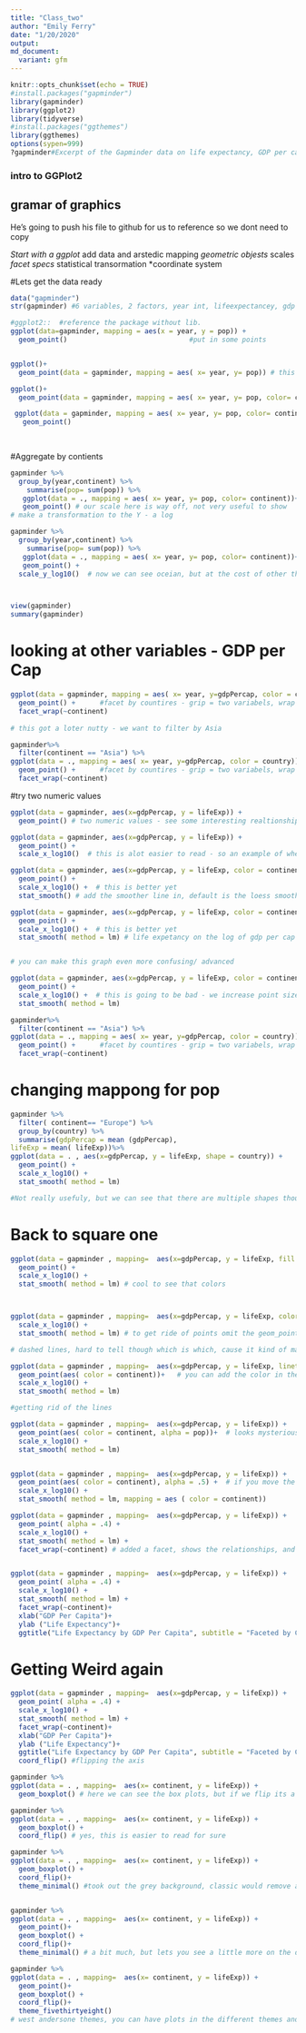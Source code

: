 ```yaml
---
title: "Class_two"
author: "Emily Ferry"
date: "1/20/2020"
output: 
md_document:
  variant: gfm
---
```


```r
knitr::opts_chunk$set(echo = TRUE)
#install.packages("gapminder")
library(gapminder)
library(ggplot2)
library(tidyverse)
#install.packages("ggthemes")
library(ggthemes)
options(sypen=999)
?gapminder#Excerpt of the Gapminder data on life expectancy, GDP per capita, and population by country.


```
### intro to GGPlot2

## gramar of graphics 
 
He's going to push his file to github for us to reference so we dont need to copy 

*Start with a ggplot 
*add data and arstedic mapping 
*geometric objests
*scales 
*facet specs
*statistical transormation 
*coordinate system 


#Lets get the data ready 

```r

data("gapminder")
str(gapminder) #6 variables, 2 factors, year int, lifeexpectancey, gdp per cap, etc. 

```


```r
#ggplot2::  #reference the package without lib. 
ggplot(data=gapminder, mapping = aes(x = year, y = pop)) +
  geom_point()                              #put in some points 


ggplot()+
  geom_point(data = gapminder, mapping = aes( x= year, y= pop)) # this is useful for layering two datasets, you can do with smaller subsets of the data for layers 

ggplot()+
  geom_point(data = gapminder, mapping = aes( x= year, y= pop, color= continent))

 ggplot(data = gapminder, mapping = aes( x= year, y= pop, color= continent))+
   geom_point()
 
 


```


#Aggregate by contients 
```r

gapminder %>%
  group_by(year,continent) %>% 
    summarise(pop= sum(pop)) %>% 
   ggplot(data = ., mapping = aes( x= year, y= pop, color= continent))+
   geom_point() # our scale here is way off, not very useful to show 
# make a transformation to the Y - a log 

gapminder %>%
  group_by(year,continent) %>% 
    summarise(pop= sum(pop)) %>% 
   ggplot(data = ., mapping = aes( x= year, y= pop, color= continent))+
   geom_point() +
  scale_y_log10()  # now we can see oceian, but at the cost of other things 



view(gapminder)
summary(gapminder)

```
# looking at other variables - GDP per Cap 
```r
ggplot(data = gapminder, mapping = aes( x= year, y=gdpPercap, color = country))+
  geom_point() +      #facet by countires - grip = two variabels, wrap = only one 
  facet_wrap(~continent)
  
# this got a loter nutty - we want to filter by Asia 

gapminder%>%
  filter(continent == "Asia") %>% 
ggplot(data = ., mapping = aes( x= year, y=gdpPercap, color = country))+
  geom_point() +      #facet by countires - grip = two variabels, wrap = only one 
  facet_wrap(~continent)


```
#try two numeric values

```r
ggplot(data = gapminder, aes(x=gdpPercap, y = lifeExp)) +
  geom_point() # two numeric values - see some interesting realtionship kinda weird - well try the log 

ggplot(data = gapminder, aes(x=gdpPercap, y = lifeExp)) +
  geom_point() + 
  scale_x_log10()  # this is alot easier to read - so an example of when you'd want to do it, check it out by contient 

ggplot(data = gapminder, aes(x=gdpPercap, y = lifeExp, color = continent)) +
  geom_point() + 
  scale_x_log10() +  # this is better yet
  stat_smooth() # add the smoother line in, default is the loess smoother, local regressions, we can change that if we want 

ggplot(data = gapminder, aes(x=gdpPercap, y = lifeExp, color = continent)) +
  geom_point() + 
  scale_x_log10() +  # this is better yet
  stat_smooth( method = lm) # life expetancy on the log of gdp per cap ( using a linear model)


# you can make this graph even more confusing/ advanced 

ggplot(data = gapminder, aes(x=gdpPercap, y = lifeExp, color = continent, size = pop)) +
  geom_point() + 
  scale_x_log10() +  # this is going to be bad - we increase point size by the population weight 
  stat_smooth( method = lm)

gapminder%>%
  filter(continent == "Asia") %>% 
ggplot(data = ., mapping = aes( x= year, y=gdpPercap, color = country))+
  geom_point() +      #facet by countires - grip = two variabels, wrap = only one 
  facet_wrap(~continent)
```
# changing mappong for pop 
```r
gapminder %>%
  filter( continent== "Europe") %>%
  group_by(country) %>% 
  summarise(gdpPercap = mean (gdpPercap), 
lifeExp = mean( lifeExp))%>%
ggplot(data = . , aes(x=gdpPercap, y = lifeExp, shape = country)) +
  geom_point() + 
  scale_x_log10() + 
  stat_smooth( method = lm)

#Not really usefuly, but we can see that there are multiple shapes though 


```
# Back to square one 

```r

ggplot(data = gapminder , mapping=  aes(x=gdpPercap, y = lifeExp, fill = continent)) +
  geom_point() + 
  scale_x_log10() +
  stat_smooth( method = lm) # cool to see that colors 



ggplot(data = gapminder , mapping=  aes(x=gdpPercap, y = lifeExp, color = continent)) +
  scale_x_log10() +
  stat_smooth( method = lm) # to get ride of points omit the geom_point 

# dashed lines, hard to tell though which is which, cause it kind of makes it up 

ggplot(data = gapminder , mapping=  aes(x=gdpPercap, y = lifeExp, linetype = continent)) +
  geom_point(aes( color = continent))+   # you can add the color in the points 
  scale_x_log10() +
  stat_smooth( method = lm)

#getting rid of the lines 

ggplot(data = gapminder , mapping=  aes(x=gdpPercap, y = lifeExp)) +
  geom_point(aes( color = continent, alpha = pop))+  # looks mysterious, alpha can take a fixed value for the color or you can change he hue of each point  
  scale_x_log10() +
  stat_smooth( method = lm)


ggplot(data = gapminder , mapping=  aes(x=gdpPercap, y = lifeExp)) +
  geom_point(aes( color = continent), alpha = .5) +  # if you move the alpha outside of the aes () then you can control the weight/ hue, alpah ranges from 0-1 
  scale_x_log10() +
  stat_smooth( method = lm, mapping = aes ( color = continent))

```
```r
ggplot(data = gapminder , mapping=  aes(x=gdpPercap, y = lifeExp)) +
  geom_point( alpha = .4) + 
  scale_x_log10() +
  stat_smooth( method = lm) + 
  facet_wrap(~continent) # added a facet, shows the relationships, and breaks the scatter plots out 


ggplot(data = gapminder , mapping=  aes(x=gdpPercap, y = lifeExp)) +
  geom_point( alpha = .4) + 
  scale_x_log10() +
  stat_smooth( method = lm) + 
  facet_wrap(~continent)+ 
  xlab("GDP Per Capita")+ 
  ylab ("Life Expectancy")+
  ggtitle("Life Expectancy by GDP Per Capita", subtitle = "Faceted by Continet") # adding the titles, and the axisis 


```
# Getting Weird again 


```r
ggplot(data = gapminder , mapping=  aes(x=gdpPercap, y = lifeExp)) +
  geom_point( alpha = .4) + 
  scale_x_log10() +
  stat_smooth( method = lm) + 
  facet_wrap(~continent)+ 
  xlab("GDP Per Capita")+ 
  ylab ("Life Expectancy")+
  ggtitle("Life Expectancy by GDP Per Capita", subtitle = "Faceted by Continet")+ 
  coord_flip() #flipping the axis 

```

```r
gapminder %>% 
ggplot(data = . , mapping=  aes(x= continent, y = lifeExp)) +
  geom_boxplot() # here we can see the box plots, but if we flip its a little easier to read 

gapminder %>% 
ggplot(data = . , mapping=  aes(x= continent, y = lifeExp)) +
  geom_boxplot() + 
  coord_flip() # yes, this is easier to read for sure 

gapminder %>% 
ggplot(data = . , mapping=  aes(x= continent, y = lifeExp)) +
  geom_boxplot() + 
  coord_flip()+
  theme_minimal() #took out the grey background, classic would remove all of the lines


gapminder %>% 
ggplot(data = . , mapping=  aes(x= continent, y = lifeExp)) +
  geom_point()+
  geom_boxplot() + 
  coord_flip()+
  theme_minimal() # a bit much, but lets you see a little more on the data, we can change this if we wanted 

gapminder %>% 
ggplot(data = . , mapping=  aes(x= continent, y = lifeExp)) +
  geom_point()+
  geom_boxplot() + 
  coord_flip()+
  theme_fivethirtyeight()
# west andersone themes, you can have plots in the different themes and colors etc. 





```

